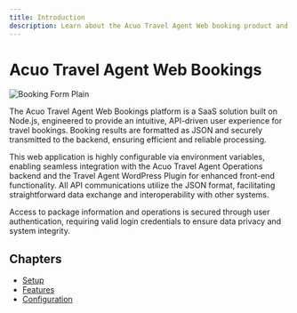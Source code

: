```yaml
---
title: Introduction
description: Learn about the Acuo Travel Agent Web booking product and its features.
---
```



# Acuo Travel Agent Web Bookings

![Booking Form Plain](/images/travel-agent-web-bookings/booking-form-plain.png)


The Acuo Travel Agent Web Bookings platform is a SaaS solution built on Node.js, engineered to provide an intuitive, API-driven user experience for travel bookings. Booking results are formatted as JSON and securely transmitted to the backend, ensuring efficient and reliable processing.

This web application is highly configurable via environment variables, enabling seamless integration with the Acuo Travel Agent Operations backend and the Travel Agent WordPress Plugin for enhanced front-end functionality. All API communications utilize the JSON format, facilitating straightforward data exchange and interoperability with other systems.

Access to package information and operations is secured through user authentication, requiring valid login credentials to ensure data privacy and system integrity.

## Chapters

- [Setup](./setup)
- [Features](./features)
- [Configuration](./configuration)
